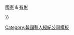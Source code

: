 {{Navbox
|name   = Music Works
|title  = [[The Music Works]]
|above  = 
|abovestyle = background-color:#F5F5F5;
|titlestyle = background-color:#F5F5F5;
|groupstyle = background-color:#F5F5F5;
|belowstyle = background-color:#F5F5F5;
|listclass = hlist
|group1 = 代表
|list1  =
* 吳元澈（오원철）
|group2 = 女歌手
|list2  =
*[[柳星恩]]

|group3= 男歌手
|list3 = {{tsl|ko|길구봉구|GB9}}（{{tsl|ko|길구|吉久}} & {{tsl|ko|봉구|奉久}}）{{·}}[[金國憲|國憲]] & [[宋有彬|有彬]]

}}<noinclude>
[[Category:韓國藝人經紀公司模板]]
</noinclude>